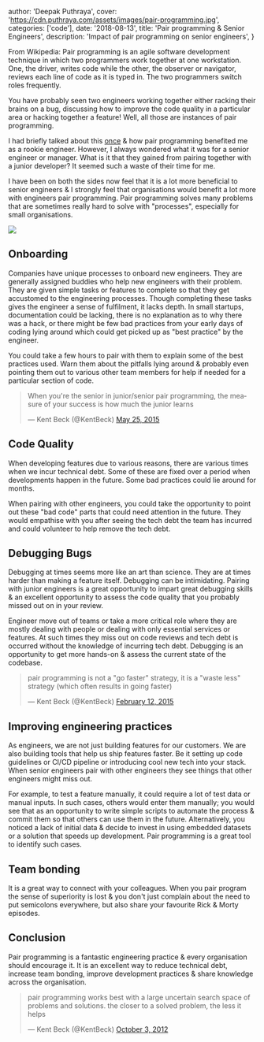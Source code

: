 
author: 'Deepak Puthraya',
cover: 'https://cdn.puthraya.com/assets/images/pair-programming.jpg',
categories: ['code'],
date: '2018-08-13',
title: 'Pair programming & Senior Engineers',
description: 'Impact of pair programming on senior engineers',
}



From Wikipedia:
Pair programming is an agile software development technique in which two programmers work together at one workstation. One, the driver, writes code while the other, the observer or navigator, reviews each line of code as it is typed in. The two programmers switch roles frequently.

You have probably seen two engineers working together either racking their brains on a bug, discussing how to improve the code quality in a particular area or hacking together a feature! Well, all those are instances of pair programming.

I had briefly talked about this [once](https://blog.playment.io/deepak-puthraya-software-developer-story/ "Experience at Playment") & how pair programming benefited me as a rookie engineer. However, I always wondered what it was for a senior engineer or manager. What is it that they gained from pairing together with a junior developer? It seemed such a waste of their time for me.

I have been on both the sides now feel that it is a lot more beneficial to senior engineers & I strongly feel that organisations would benefit a lot more with engineers pair programming. Pair programming solves many problems that are sometimes really hard to solve with "processes", especially for small organisations.

<img src='https://i.redd.it/kg3cgpznfql01.jpg'/>

## Onboarding
Companies have unique processes to onboard new engineers. They are generally assigned buddies who help new engineers with their problem. They are given simple tasks or features to complete so that they get accustomed to the engineering processes. Though completing these tasks gives the engineer a sense of fulfilment, it lacks depth. In small startups, documentation could be lacking, there is no explanation as to why there was a hack, or there might be few bad practices from your early days of coding lying around which could get picked up as "best practice" by the engineer.

You could take a few hours to pair with them to explain some of the best practices used. Warn them about the pitfalls lying around & probably even pointing them out to various other team members for help if needed for a particular section of code.

<blockquote class="twitter-tweet" data-lang="en"><p lang="en" dir="ltr">When you&#39;re the senior in junior/senior pair programming, the measure of your success is how much the junior learns</p>&mdash; Kent Beck (@KentBeck) <a href="https://twitter.com/KentBeck/status/602892538337337345?ref_src=twsrc%5Etfw">May 25, 2015</a></blockquote>
<script async src="https://platform.twitter.com/widgets.js" charset="utf-8"></script>

## Code Quality
When developing features due to various reasons, there are various times when we incur technical debt. Some of these are fixed over a period when developments happen in the future. Some bad practices could lie around for months.

When pairing with other engineers, you could take the opportunity to point out these "bad code" parts that could need attention in the future. They would empathise with you after seeing the tech debt the team has incurred and could volunteer to help remove the tech debt.

## Debugging Bugs
Debugging at times seems more like an art than science. They are at times harder than making a feature itself. Debugging can be intimidating. Pairing with junior engineers is a great opportunity to impart great debugging skills  & an excellent opportunity to assess the code quality that you probably missed out on in your review.

Engineer move out of teams or take a more critical role where they are mostly dealing with people or dealing with only essential services or features. At such times they miss out on code reviews and tech debt is occurred without the knowledge of incurring tech debt. Debugging is an opportunity to get more hands-on & assess the current state of the codebase.

<blockquote class="twitter-tweet" data-lang="en"><p lang="en" dir="ltr">pair programming is not a &quot;go faster&quot; strategy, it is a &quot;waste less&quot; strategy (which often results in going faster)</p>&mdash; Kent Beck (@KentBeck) <a href="https://twitter.com/KentBeck/status/565921158025842688?ref_src=twsrc%5Etfw">February 12, 2015</a></blockquote>
<script async src="https://platform.twitter.com/widgets.js" charset="utf-8"></script>


## Improving engineering practices
As engineers, we are not just building features for our customers. We are also building tools that help us ship features faster. Be it setting up code guidelines or CI/CD pipeline or introducing cool new tech into your stack. When senior engineers pair with other engineers they see things that other engineers might miss out.

For example, to test a feature manually, it could require a lot of test data or manual inputs. In such cases, others would enter them manually; you would see that as an opportunity to write simple scripts to automate the process & commit them so that others can use them in the future. Alternatively, you noticed a lack of initial data & decide to invest in using embedded datasets or a solution that speeds up development. Pair programming is a great tool to identify such cases.

## Team bonding
It is a great way to connect with your colleagues. When you pair program the sense of superiority is lost & you don't just complain about the need to put semicolons everywhere, but also share your favourite Rick & Morty episodes.

## Conclusion
Pair programming is a fantastic engineering practice & every organisation should encourage it. It is an excellent way to reduce technical debt, increase team bonding, improve development practices & share knowledge across the organisation.

<blockquote class="twitter-tweet" data-lang="en"><p lang="en" dir="ltr">pair programming works best with a large uncertain search space of problems and solutions. the closer to a solved problem, the less it helps</p>&mdash; Kent Beck (@KentBeck) <a href="https://twitter.com/KentBeck/status/253532726714580992?ref_src=twsrc%5Etfw">October 3, 2012</a></blockquote>
<script async src="https://platform.twitter.com/widgets.js" charset="utf-8"></script>
